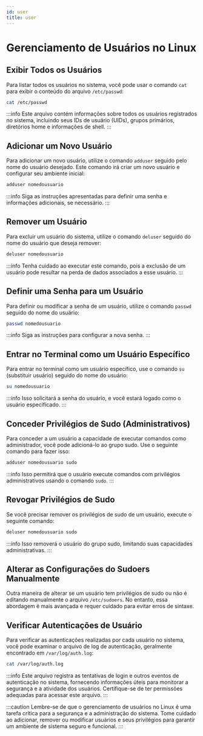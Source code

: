 ```yaml
---
id: user
title: user
---
```


# Gerenciamento de Usuários no Linux

## Exibir Todos os Usuários

Para listar todos os usuários no sistema, você pode usar o comando `cat` para
exibir o conteúdo do arquivo `/etc/passwd`:

```bash
cat /etc/passwd
```

:::info
Este arquivo contém informações sobre todos os usuários registrados no sistema,
incluindo seus IDs de usuário (UIDs), grupos primários, diretórios home e
informações de shell.
:::

## Adicionar um Novo Usuário

Para adicionar um novo usuário, utilize o comando `adduser` seguido pelo nome do
usuário desejado. Este comando irá criar um novo usuário e configurar seu
ambiente inicial:

```bash
adduser nomedousuario
```

:::info
Siga as instruções apresentadas para definir uma senha e informações adicionais,
se necessário.
:::

## Remover um Usuário

Para excluir um usuário do sistema, utilize o comando `deluser` seguido do nome
do usuário que deseja remover:

```bash
deluser nomedousuario
```

:::info
Tenha cuidado ao executar este comando, pois a exclusão de um usuário pode
resultar na perda de dados associados a esse usuário.
:::

## Definir uma Senha para um Usuário

Para definir ou modificar a senha de um usuário, utilize o comando `passwd`
seguido do nome do usuário:

```bash
passwd nomedousuario
```

:::info
Siga as instruções para configurar a nova senha.
:::

## Entrar no Terminal como um Usuário Específico

Para entrar no terminal como um usuário específico, use o comando `su`
(substituir usuário) seguido do nome do usuário:

```bash
su nomedousuario
```

:::info
Isso solicitará a senha do usuário, e você estará logado como o usuário
especificado.
:::

## Conceder Privilégios de Sudo (Administrativos)

Para conceder a um usuário a capacidade de executar comandos como administrador,
você pode adicioná-lo ao grupo sudo. Use o seguinte comando para fazer isso:

```bash
adduser nomedousuario sudo
```

:::info
Isso permitirá que o usuário execute comandos com privilégios administrativos
usando o comando `sudo`.
:::

## Revogar Privilégios de Sudo

Se você precisar remover os privilégios de sudo de um usuário, execute o
seguinte comando:

```bash
deluser nomedousuario sudo
```

:::info
Isso removerá o usuário do grupo sudo, limitando suas capacidades
administrativas.
:::

## Alterar as Configurações do Sudoers Manualmente

Outra maneira de alterar se um usuário tem privilégios de sudo ou não é editando
manualmente o arquivo `/etc/sudoers`. No entanto, essa abordagem é mais avançada
e requer cuidado para evitar erros de sintaxe.

## Verificar Autenticações de Usuário

Para verificar as autenticações realizadas por cada usuário no sistema, você
pode examinar o arquivo de log de autenticação, geralmente encontrado em
`/var/log/auth.log`:

```bash
cat /var/log/auth.log
```

:::info
Este arquivo registra as tentativas de login e outros eventos de autenticação no
sistema, fornecendo informações úteis para monitorar a segurança e a atividade
dos usuários. Certifique-se de ter permissões adequadas para acessar este
arquivo.
:::

:::caution
Lembre-se de que o gerenciamento de usuários no Linux é uma tarefa crítica para
a segurança e a administração do sistema. Tome cuidado ao adicionar, remover ou
modificar usuários e seus privilégios para garantir um ambiente de sistema
seguro e funcional.
:::
